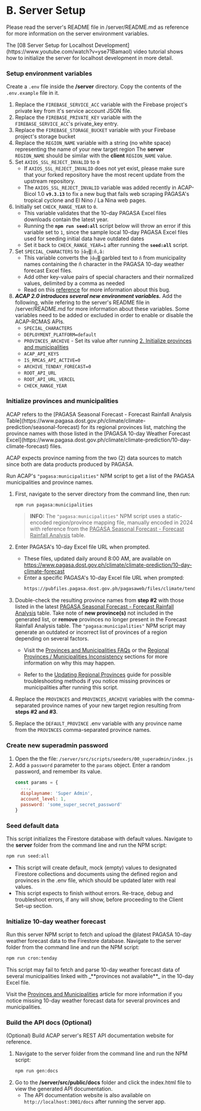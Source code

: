 
# B. Server Setup

Please read the server's README file in /server/README.md as reference for more information on the server environment variables.

<Callout emoji="ℹ️">
The [08 Server Setup for Localhost Development](https://www.youtube.com/watch?v=yse71BamaoI) video tutorial shows how to initialize the server for localhost development in more detail.
</Callout>

<Steps>

### Setup environment variables

Create a `.env` file inside the **/server** directory. Copy the contents of the `.env.example` file in it.

1. Replace the `FIREBASE_SERVICE_ACC` variable with the Firebase project's private key from it's service account JSON file.
2. Replace the `FIREBASE_PRIVATE_KEY` variable with the `FIREBASE_SERVICE_ACC`'s private_key entry.
3. Replace the `FIREBASE_STORAGE_BUCKET` variable with your Firebase project's storage bucket
4. Replace the `REGION_NAME` variable with a string (no white space) representing the name of your new target region
   <Callout type="info" emoji="ℹ️">
   The **server** `REGION_NAME` should be similar with the **client** `REGION_NAME` value.
   </Callout>
5. Set `AXIOS_SSL_REJECT_INVALID` to `0`
   - If `AXIOS_SSL_REJECT_INVALID` does not yet exist, please make sure that your forked repository have the most recent update from the upstream repository.
   - The `AXIOS_SSL_REJECT_INVALID` variable was added recently in ACAP-Bicol 1.0 **`v9.3.13`** to fix a new bug that fails web scraping PAGASA's tropical cyclone and El Nino / La Nina web pages.
6. Initially set `CHECK_RANGE_YEAR` to `0`.
   - This variable validates that the 10-day PAGASA Excel files downloads contain the latest year.
   - Running the **`npm run seed:all`** script below will throw an error if this variable set to `1`, since the sample local 10-day PAGASA Excel files used for seeding initial data have outdated dates
   - Set it back to `CHECK_RANGE_YEAR=1` after running the **`seed:all`** script.
7. Set `SPECIAL_CHARACTERS` to `├â┬▒:ñ,â:`
   - This variable converts the `├â┬▒` garbled text to `ñ` from municipality names containing the ñ character in the PAGASA 10-day weather forecast Excel files.
   - Add other key-value pairs of special characters and their normalized values, delimited by a comma as needed
   - Read on this [reference](https://github.com/ciatph/ph-municipalities/issues/61) for more information about this bug.
8. **_ACAP 2.0 introduces several new environment variables._** Add the following, while refering to the server's README file in /server/README.md for more information about these variables. Some variables need to be added or excluded in order to enable or disable the ACAP-RCMAS APIs.
   - `SPECIAL_CHARACTERS`
   - `DEPLOYMENT_PLATFORM=default`
   - `PROVINCES_ARCHIVE` - Set its value after running [2. Initialize provinces and municipalities](#initialize-provinces-and-municipalities)
   - `ACAP_API_KEYS`
   - `IS_RMCAS_API_ACTIVE=0`
   - `ARCHIVE_TENDAY_FORECAST=0`
   - `ROOT_API_URL`
   - `ROOT_API_URL_VERCEL`
   - `CHECK_RANGE_YEAR`

### Initialize provinces and municipalities

<Callout>
ACAP refers to the [PAGASA Seasonal Forecast - Forecast Rainfall Analysis Table](https://www.pagasa.dost.gov.ph/climate/climate-prediction/seasonal-forecast) for its regional provinces list, matching the province names with those listed in the [PAGASA 10-day Weather Forecast Excel](https://www.pagasa.dost.gov.ph/climate/climate-prediction/10-day-climate-forecast) files.

ACAP expects province naming from the two (2) data sources to match since both are data products produced by PAGASA.
</Callout>

Run ACAP's `"pagasa:municipalities"` NPM script to get a list of the PAGASA municipalities and province names.

1. First, navigate to the server directory from the command line, then run:
   ```bash copy
   npm run pagasa:municipalities
   ```
   > **INFO:** The `"pagasa:municipalities"` NPM script uses a static-encoded region/province mapping file, manually encoded in 2024 with reference from the <u>PAGASA Seasonal Forecast - Forecast Rainfall Analysis</u> table.
2. Enter PAGASA's 10-day Excel file URL when prompted.
   - These files, updated daily around 8:00 AM, are available on https://www.pagasa.dost.gov.ph/climate/climate-prediction/10-day-climate-forecast
   - Enter a specific PAGASA's 10-day Excel file URL when prompted:
      ```bash copy
      https://pubfiles.pagasa.dost.gov.ph/pagasaweb/files/climate/tendayweatheroutlook/day1.xlsx
      `````
3. Double-check the resulting province names from **step #2** with those listed in the latest [PAGASA Seasonal Forecast - Forecast Rainfall Analysis](https://www.pagasa.dost.gov.ph/climate/climate-prediction/seasonal-forecast) table. Take note of **new province(s)** not included in the generated list, or **remove** provinces no longer present in the Forecast Rainfall Analysis table.
   <Callout type="warning">
   The `"pagasa:municipalities"` NPM script may generate an outdated or incorrect list of provinces of a region depending on several factors.

   - Visit the [Provinces and Municipalities FAQs](/articles/provinces-municipalities/#faqs) or the [Regional Provinces / Municipalities Inconsistency](/articles/provinces-municipalities/#regional-provinces--municipalities-inconsistency) sections for more information on why this may happen.

   - Refer to the [Updating Regional Provinces](/articles/provinces-municipalities/#updating-regional-provinces) guide for possible troubleshooting methods if you notice missing provinces or municipalities after running this script.
   </Callout>
4. Replace the `PROVINCES` and `PROVINCES_ARCHIVE` variables with the comma-separated province names of your new target region resulting from **steps #2 and #3**.
5. Replace the `DEFAULT_PROVINCE` .env variable with any province name from the `PROVINCES` comma-separated province names.

### Create new superadmin password

1. Open the the file: `/server/src/scripts/seeders/00_superadmin/index.js`
2. Add a `password` parameter to the `params` object. Enter a random password, and remember its value.
   ```js copy
   const params = {
     ...,
     displayname: 'Super Admin',
     account_level: 1,
     password: 'some_super_secret_password'
   }
   ```

### Seed default data

This script initializes the Firestore database with default values. Navigate to the **server** folder from the command line and run the NPM script:

```bash copy
npm run seed:all
```

- This script will create default, mock (empty) values to designated Firestore collections and documents using the defined region and provinces in the .env file, which should be updated later with real values.
- This script expects to finish without errors. Re-trace, debug and troubleshoot errors, if any will show, before proceeding to the Client Set-up section.

### Initialize 10-day weather forecast

Run this server NPM script to fetch and upload the @latest PAGASA 10-day weather forecast data to the Firestore database. Navigate to the server folder from the command line and run the NPM script:

```bash copy
npm run cron:tenday
```

<Callout type="warning">
This script may fail to fetch and parse 10-day weather forecast data of several municipalities linked with _**provinces not available**_ in the 10-day Excel file.

Visit the [Provinces and Municipalities](/articles/provinces-municipalities) article for more information if you notice missing 10-day weather forecast data for several provinces and municipalities.
</Callout>

### Build the API docs (Optional)

(Optional) Build ACAP server's REST API documentation website for reference.

1. Navigate to the server folder from the command line and run the NPM script:
   ```bash copy
   npm run gen:docs
   ```
2. Go to the **/server/src/public/docs** folder and click the index.html file to view the generated API documentation.
   - The API documentation website is also available on `http://localhost:3001/docs` after running the server app.

</Steps>
